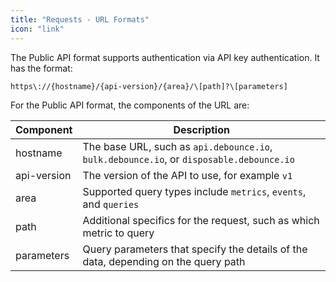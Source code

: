 ```yaml
---
title: "Requests - URL Formats"
icon: "link"
---
```


The Public API format supports authentication via API key authentication. It has the format:

```
https\://{hostname}/{api-version}/{area}/\[path]?\[parameters]
```

For the Public API format, the components of the URL are:

<div className="overflow-x-auto">
  <table className="w-full border-gray-300 dark:border-gray-700 shadow-sm bg-gray-50 dark:bg-[#090b10]">
    <thead>
      <tr>
        <th className="border border-gray-300 dark:border-gray-700 px-6 py-4 text-left text-lg font-semibold w-1/4">
          Component
        </th>
        <th className="border border-gray-300 dark:border-gray-700 px-6 py-4 text-left text-lg font-semibold">
          Description
        </th>
      </tr>
    </thead>
    <tbody className="text-base">
      <tr className="bg-[#ffffff] dark:bg-[#090b10]">
        <td className="border border-gray-300 dark:border-gray-700 px-6 py-4">hostname</td>
        <td className="border border-gray-300 dark:border-gray-700 px-6 py-4">
          The base URL, such as <code>api.debounce.io</code>, <code>bulk.debounce.io</code>, or <code>disposable.debounce.io</code>
        </td>
      </tr>
      <tr className="bg-[#ffffff] dark:bg-[#090b10]">
        <td className="border border-gray-300 dark:border-gray-700 px-6 py-4">api-version</td>
        <td className="border border-gray-300 dark:border-gray-700 px-6 py-4">
          The version of the API to use, for example <code>v1</code>
        </td>
      </tr>
      <tr className="bg-[#ffffff] dark:bg-[#090b10]">
        <td className="border border-gray-300 dark:border-gray-700 px-6 py-4">area</td>
        <td className="border border-gray-300 dark:border-gray-700 px-6 py-4">
          Supported query types include <code>metrics</code>, <code>events</code>, and <code>queries</code>
        </td>
      </tr>
      <tr className="bg-[#ffffff] dark:bg-[#090b10]">
        <td className="border border-gray-300 dark:border-gray-700 px-6 py-4">path</td>
        <td className="border border-gray-300 dark:border-gray-700 px-6 py-4">
          Additional specifics for the request, such as which metric to query
        </td>
      </tr>
      <tr className="bg-[#ffffff] dark:bg-[#090b10]">
        <td className="border border-gray-300 dark:border-gray-700 px-6 py-4">parameters</td>
        <td className="border border-gray-300 dark:border-gray-700 px-6 py-4">
          Query parameters that specify the details of the data, depending on the query path
        </td>
      </tr>
    </tbody>
  </table>
</div>
